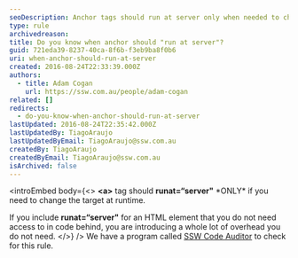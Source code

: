 ```yaml
---
seoDescription: Anchor tags should run at server only when needed to change target at runtime, avoiding unnecessary overhead.
type: rule
archivedreason:
title: Do you know when anchor should "run at server"?
guid: 721eda39-8237-40ca-8f6b-f3eb9ba8f0b6
uri: when-anchor-should-run-at-server
created: 2016-08-24T22:33:39.000Z
authors:
  - title: Adam Cogan
    url: https://ssw.com.au/people/adam-cogan
related: []
redirects:
  - do-you-know-when-anchor-should-run-at-server
lastUpdated: 2016-08-24T22:35:42.000Z
lastUpdatedBy: TiagoAraujo
lastUpdatedByEmail: TiagoAraujo@ssw.com.au
createdBy: TiagoAraujo
createdByEmail: TiagoAraujo@ssw.com.au
isArchived: false
---
```


<introEmbed
  body={<>
**&lt;a&gt;** tag should **runat=“server"** \*ONLY\* if you need to change the target at runtime.

If you include **runat=“server"** for an HTML element that you do not need access to in code behind, you are introducing a whole lot of overhead you do not need.
  </>}
/>
We have a program called [SSW Code Auditor](https://www.ssw.com.au/ssw/CodeAuditor/) to check for this rule.

